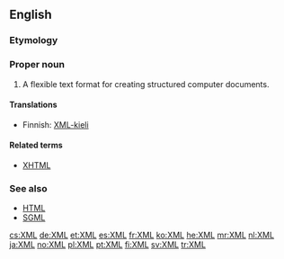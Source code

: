==English==
{{wikipedia}}

===Etymology===
{{initialism of|Extensible Markup Language}}

===Proper noun===
{{en-proper noun}}

# A flexible text format for creating structured computer documents.

====Translations====
{{trans-top|extensible markup language}}
* Finnish: [[XML-kieli]]
{{trans-mid}}
{{trans-bottom}}

====Related terms====
* [[XHTML]]

===See also===
* [[HTML]]
* [[SGML]]

[[cs:XML]]
[[de:XML]]
[[et:XML]]
[[es:XML]]
[[fr:XML]]
[[ko:XML]]
[[he:XML]]
[[mr:XML]]
[[nl:XML]]
[[ja:XML]]
[[no:XML]]
[[pl:XML]]
[[pt:XML]]
[[fi:XML]]
[[sv:XML]]
[[tr:XML]]